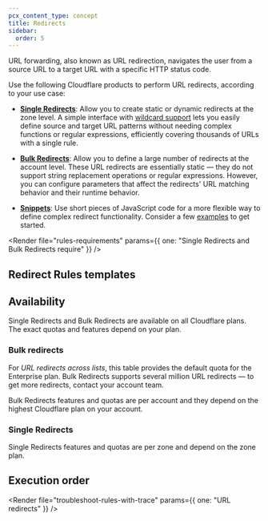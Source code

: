 ```yaml
---
pcx_content_type: concept
title: Redirects
sidebar:
  order: 5
---
```



URL forwarding, also known as URL redirection, navigates the user from a source URL to a target URL with a specific HTTP status code.

Use the following Cloudflare products to perform URL redirects, according to your use case:

- [**Single Redirects**](/rules/url-forwarding/single-redirects/): Allow you to create static or dynamic redirects at the zone level. A simple interface with [wildcard support](/ruleset-engine/rules-language/operators/#wildcard-matching) lets you easily define source and target URL patterns without needing complex functions or regular expressions, efficiently covering thousands of URLs with a single rule.

- [**Bulk Redirects**](/rules/url-forwarding/bulk-redirects/): Allow you to define a large number of redirects at the account level. These URL redirects are essentially static — they do not support string replacement operations or regular expressions. However, you can configure parameters that affect the redirects' URL matching behavior and their runtime behavior.

- [**Snippets**](/rules/snippets/): Use short pieces of JavaScript code for a more flexible way to define complex redirect functionality. Consider a few [examples](/rules/snippets/examples/?operation=Redirect) to get started.

<Render
	file="rules-requirements"
	params={{ one: "Single Redirects and Bulk Redirects require" }}
/>

## Redirect Rules templates

<Render file="rules-templates" />

## Availability

Single Redirects and Bulk Redirects are available on all Cloudflare plans. The exact quotas and features depend on your plan.

### Bulk redirects

<Render file="rules-new-limits" />

<FeatureTable id="rules.bulk_redirects" />

For _URL redirects across lists_, this table provides the default quota for the Enterprise plan. Bulk Redirects supports several million URL redirects — to get more redirects, contact your account team.

Bulk Redirects features and quotas are per account and they depend on the highest Cloudflare plan on your account.

### Single Redirects

<Render file="rules-new-limits" />

<FeatureTable id="rules.single_redirects" />

Single Redirects features and quotas are per zone and depend on the zone plan.

## Execution order

<Render file="product-execution-order" />

<Render
	file="troubleshoot-rules-with-trace"
	params={{ one: "URL redirects" }}
/>
